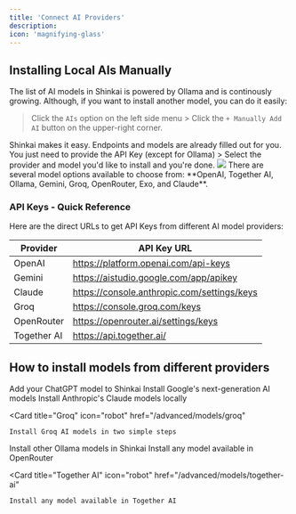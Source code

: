 ```yaml
---
title: 'Connect AI Providers'
description: 
icon: 'magnifying-glass'
---
```


## Installing Local AIs Manually
The list of AI models in Shinkai is powered by Ollama and is continously growing. Although, if you want to install another model, you can do it easily:

> Click the `AIs` option on the left side menu > Click the `+ Manually Add AI` button on the upper-right corner.

<Tip>
  Shinkai makes it easy. Endpoints and models are already filled out for you. You just need to provide the API Key (except for Ollama) > Select the provider and model you'd like to install and you're done. 
</Tip>

<Frame>
  <img src="/images/manual-ai-b.jpg" style={{ borderRadius: '0.5rem' }} />
</Frame>
There are several model options available to choose from: **OpenAI, Together AI, Ollama, Gemini, Groq, OpenRouter, Exo, and Claude**.



### API Keys - Quick Reference
Here are the direct URLs to get API Keys from different AI model providers:

| Provider | API Key URL                           |
| -------- | ------------------------------------- |
| OpenAI   | https://platform.openai.com/api-keys  |
| Gemini   | https://aistudio.google.com/app/apikey |
| Claude   | https://console.anthropic.com/settings/keys |
| Groq     | https://console.groq.com/keys |
| OpenRouter | https://openrouter.ai/settings/keys |
| Together AI | https://api.together.ai/ |


##  How to install models from different providers

<CardGroup cols={2}>
  <Card
    title="OpenAI"
    icon="robot"
    href="/advanced/models/gpt"
  >
    Add your ChatGPT model to Shinkai
  </Card>
  <Card
    title="Gemini"
    icon="robot"
    href="/advanced/models/gemini"
  >
    Install Google's next-generation AI models
  </Card>

</CardGroup>

<CardGroup cols={2}>
  <Card
    title="Claude"
    icon="robot"
    href="/advanced/models/claude"
  >
    Install Anthropic's Claude models locally
  </Card>
  
  <Card
    title="Groq"
    icon="robot"
    href="/advanced/models/groq"
  >
    Install Groq AI models in two simple steps
  </Card>

</CardGroup>

<CardGroup cols={3}>
  <Card
    title="Ollama"
    icon="robot"
    href="/advanced/models/ollama"
  >
    Install other Ollama models in Shinkai
  </Card>
  <Card
    title="OpenRouter"
    icon="robot"
    href="/advanced/models/openrouter"
  >
    Install any model available in OpenRouter
  </Card>

  <Card
    title="Together AI"
    icon="robot"
    href="/advanced/models/together-ai"
  >
    Install any model available in Together AI
  </Card>

</CardGroup>
